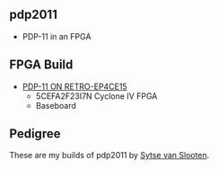 == pdp2011 ==

* PDP-11 in an FPGA

== FPGA Build ==

* [http://land-boards.com/blwiki/index.php?title=PDP-11_ON_RETRO-EP4CE15 PDP-11 ON RETRO-EP4CE15]
** 5CEFA2F23I7N Cyclone IV FPGA
** Baseboard

== Pedigree ==

These are my builds of pdp2011 by [http://pdp2011.sytse.net/wordpress/ Sytse van Slooten].
